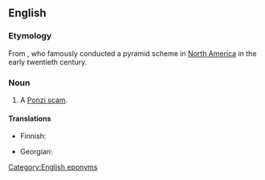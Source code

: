==English==
{{wikipedia|Ponzi scheme}}

===Etymology===
From {{w|Charles Ponzi}}, who famously conducted a pyramid scheme in [[North America]] in the early twentieth century.

===Noun===
{{en-noun}}

# A [[Ponzi scam]].
<!--Any pyramid scheme, or a particular kind? They are virtually synonymous it seems-->

====Translations====
{{trans-top|illicit money-making scheme}}
* Finnish: {{t+|fi|Ponzi-huijaus}}
{{trans-mid}}
* Georgian: {{t|ka|პონცის სქემა}}
{{trans-bottom}}

[[Category:English eponyms]]